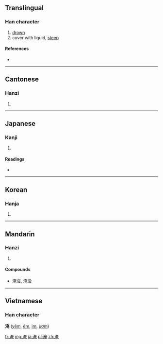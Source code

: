 ==Translingual==

===Han character===
{{Han char|rn=85|rad=水|as=08|sn=11|four=3411<sub>6</sub>|canj=水大中山 (EKLU)}}

# [[drown]]
# cover with liquid, [[steep]]

====References====
* {{Han ref|kx=0632.170|dkj=17696|dj=1038.020|hdz=31644.010|uh=6DF9|ud=28153|bh=B254|bd=45652}}

----

==Cantonese==

===Hanzi===
{{yue-hanzi|jyut=|y=yim1}}

# {{defn|Cantonese|sort=水08}}

----

==Japanese==

===Kanji===
{{ja-kanji|grade=|rs=水08}}

# {{defn|Japanese|sort=水08}}

====Readings====
* {{ja-readings|on=[[えん]] (en), [[よう]] (yō)|kun=[[ひたす]] (hitasu), [[ひさしい]] (hisashii), [[とどまる]] (todomaru)}}

----

==Korean==

===Hanja===
{{ko-hanja|hangeul=[[엄]]|eumhun=|rv=eom|mr=ŏm|y=em}}

# {{defn|Korean|sort=水08}}

----

==Mandarin==

===Hanzi===
{{cmn-hanzi|pin=[[yān]] ([[yan1]])|wg=yen<sup>1</sup>}}
#{{defn|Mandarin|sort=水08}}

====Compounds====
*[[淹沒]], [[淹没]]

----

==Vietnamese==
===Han character===
'''淹''' ([[yêm]], [[êm]], [[im]], [[ươm]])

[[fr:淹]]
[[mg:淹]]
[[ja:淹]]
[[pl:淹]]
[[zh:淹]]